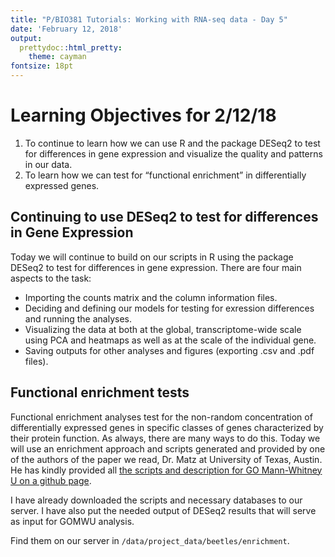 ```yaml
---
title: "P/BIO381 Tutorials: Working with RNA-seq data - Day 5"
date: 'February 12, 2018'
output:
  prettydoc::html_pretty:
    theme: cayman
fontsize: 18pt
---
```


# Learning Objectives for 2/12/18

1. To continue to learn how we can use R and the package DESeq2 to test for differences in gene expression and visualize the quality and patterns in our data.
2. To learn how we can test for "functional enrichment" in differentially expressed genes.

## Continuing to use DESeq2 to test for differences in Gene Expression

Today we will continue to build on our scripts in R using the package DESeq2 to test for differences in gene expression.  There are four main aspects to the task: 

- Importing the counts matrix and the column information files.
- Deciding and defining our models for testing for exression differences and running the analyses.
- Visualizing the data at both at the global, transcriptome-wide scale using PCA and heatmaps as well as at the scale of the individual gene.
- Saving outputs for other analyses and figures (exporting .csv and .pdf files).

## Functional enrichment tests

Functional enrichment analyses test for the non-random concentration of differentially expressed genes in specific classes of genes characterized by their protein function.  As always, there are many ways to do this.  Today we will use an enrichment approach and scripts generated and provided by one of the authors of the paper we read, Dr. Matz at University of Texas, Austin.  He has kindly provided all [the scripts and description for GO Mann-Whitney U on a github page](https://github.com/z0on/GO_MWU).

I have already downloaded the scripts and necessary databases to our server.  I have also put the needed output of DESeq2 results that will serve as input for GOMWU analysis.

Find them on our server in ```/data/project_data/beetles/enrichment```.



